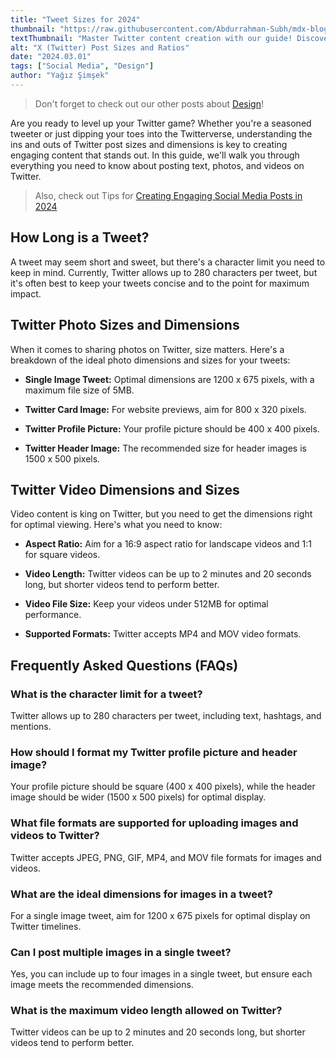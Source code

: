 ```yaml
---
title: "Tweet Sizes for 2024"
thumbnail: "https://raw.githubusercontent.com/Abdurrahman-Subh/mdx-blog/main/images/x-measurements.png"
textThumbnail: "Master Twitter content creation with our guide! Discover ideal photo and video dimensions, tweet character limits, and more. Optimize your tweets for maximum impact today!"
alt: "X (Twitter) Post Sizes and Ratios"
date: "2024.03.01"
tags: ["Social Media", "Design"]
author: "Yağız Şimşek"
---
```


<CustomImage
    src="https://raw.githubusercontent.com/Abdurrahman-Subh/mdx-blog/main/images/x-measurements.png"
    alt="X (Twitter) Post Sizes and Ratios"
/>

> Don't forget to check out our other posts about [Design](https://stockimg.ai/blog/design)!

Are you ready to level up your Twitter game? Whether you're a seasoned tweeter or just dipping your toes into the Twitterverse, understanding the ins and outs of Twitter post sizes and dimensions is key to creating engaging content that stands out. In this guide, we'll walk you through everything you need to know about posting text, photos, and videos on Twitter.

> Also, check out Tips for [Creating Engaging Social Media Posts in 2024](https://stockimg.ai/blog/design-and-creativity/tips-for-creating-engaging-social-media-posts)

## How Long is a Tweet?

<CustomImage
    src="https://raw.githubusercontent.com/Abdurrahman-Subh/mdx-blog/main/images/x-tweet.png"
    alt="X (Twitter) tweet example"
/>

A tweet may seem short and sweet, but there's a character limit you need to keep in mind. Currently, Twitter allows up to 280 characters per tweet, but it's often best to keep your tweets concise and to the point for maximum impact.

## Twitter Photo Sizes and Dimensions

<CustomImage
    src="https://raw.githubusercontent.com/Abdurrahman-Subh/mdx-blog/main/images/x-photo.png"
    alt="X (Twitter) photo Sizes and Ratios example"
/>

When it comes to sharing photos on Twitter, size matters. Here's a breakdown of the ideal photo dimensions and sizes for your tweets:

- **Single Image Tweet:** Optimal dimensions are 1200 x 675 pixels, with a maximum file size of 5MB.

- **Twitter Card Image:** For website previews, aim for 800 x 320 pixels.

<CustomImage
    src="https://raw.githubusercontent.com/Abdurrahman-Subh/mdx-blog/main/images/x-pp.png"
    alt="X (Twitter) profile picture and header example"
/>

- **Twitter Profile Picture:** Your profile picture should be 400 x 400 pixels.

- **Twitter Header Image:** The recommended size for header images is 1500 x 500 pixels.

## Twitter Video Dimensions and Sizes

<CustomImage
    src="https://raw.githubusercontent.com/Abdurrahman-Subh/mdx-blog/main/images/x-video.png"
    alt="X (Twitter) video Sizes and Ratios example"
/>


Video content is king on Twitter, but you need to get the dimensions right for optimal viewing. Here's what you need to know:

- **Aspect Ratio:** Aim for a 16:9 aspect ratio for landscape videos and 1:1 for square videos.

- **Video Length:** Twitter videos can be up to 2 minutes and 20 seconds long, but shorter videos tend to perform better.

- **Video File Size:** Keep your videos under 512MB for optimal performance.

- **Supported Formats:** Twitter accepts MP4 and MOV video formats.

## Frequently Asked Questions (FAQs)

### What is the character limit for a tweet?

Twitter allows up to 280 characters per tweet, including text, hashtags, and mentions.

### How should I format my Twitter profile picture and header image?

Your profile picture should be square (400 x 400 pixels), while the header image should be wider (1500 x 500 pixels) for optimal display.

### What file formats are supported for uploading images and videos to Twitter?

Twitter accepts JPEG, PNG, GIF, MP4, and MOV file formats for images and videos.

### What are the ideal dimensions for images in a tweet?

For a single image tweet, aim for 1200 x 675 pixels for optimal display on Twitter timelines.

### Can I post multiple images in a single tweet?

Yes, you can include up to four images in a single tweet, but ensure each image meets the recommended dimensions.

### What is the maximum video length allowed on Twitter?

Twitter videos can be up to 2 minutes and 20 seconds long, but shorter videos tend to perform better.